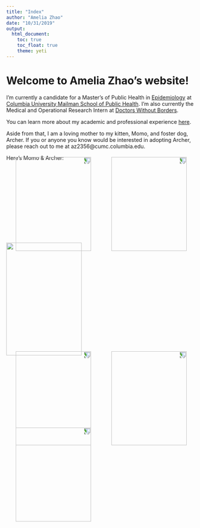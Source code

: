 ```yaml
---
title: "Index"
author: "Amelia Zhao"
date: "10/31/2019"
output: 
  html_document:
    toc: true
    toc_float: true
    theme: yeti
---
```


# Welcome to Amelia Zhao's website!

I'm currently a candidate for a Master's of Public Health in [Epidemiology](https://www.mailman.columbia.edu/academics/departments/epidemiology) at [Columbia University Mailman School of Public Health](https://www.mailman.columbia.edu/). I'm also currently the Medical and Operational Research Intern at [Doctors Without Borders](https://www.doctorswithoutborders.org/). 

You can learn more about my academic and professional experience [here]().

Aside from that, I am a loving mother to my kitten, Momo, and foster dog, Archer. If you or anyone you know would be interested in adopting Archer, please reach out to me at az2356@cumc.columbia.edu. 


Here's Momo & Archer: 

<img src="pics/Momo1.JPG" style="transform:rotate(90deg)" width = "250" height = "200">
<img src="pics/Momo2.JPG" style="transform:rotate(90deg)" width = "250" height = "200">
<img src="pics/Momo3.JPG" width = "200" height = "300">



<img src="pics/Arch1.JPG" style="transform:rotate(90deg)" width = "250" height = "200">
<img src="pics/Arch2.JPG" style="transform:rotate(90deg)" width = "250" height = "200">
<img src="pics/Arch3.JPG" style="transform:rotate(90deg)" width = "250" height = "200">


